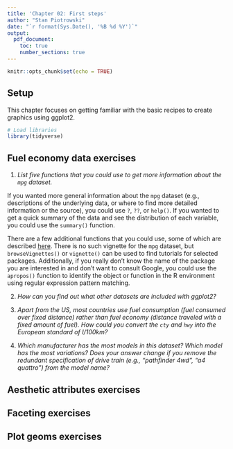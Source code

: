 ```yaml
---
title: 'Chapter 02: First steps'
author: "Stan Piotrowski"
date: "`r format(Sys.Date(), '%B %d %Y')`"
output:
  pdf_document:
    toc: true
    number_sections: true
---
```


```r
knitr::opts_chunk$set(echo = TRUE)
```

## Setup

This chapter focuses on getting familiar with the basic recipes to create graphics using ggplot2.

```r
# Load libraries
library(tidyverse)
```

## Fuel economy data exercises

1) _List five functions that you could use to get more information about the `mpg` dataset._

If you wanted more general information about the `mpg` dataset (e.g., descriptions of the underlying data, or where to find more detailed information or the source), you could use `?`, `??`, or `help()`.  If you wanted to get a quick summary of the data and see the distribution of each variable, you could use the `summary()` function.  

There are a few additional functions that you could use, some of which are described [here](https://www.r-project.org/help.html).  There is no such vignette for the `mpg` dataset, but `browseVignettes()` or `vignette()` can be used to find tutorials for selected packages.  Additionally, if you really don't know the name of the package you are interested in and don't want to consult Google, you could use the `apropos()` function to identify the object or function in the R environment using regular expression pattern matching.

2) _How can you find out what other datasets are included with ggplot2?_

3) _Apart from the US, most countries use fuel consumption (fuel consumed over fixed distance) rather than fuel economy (distance traveled with a fixed amount of fuel).  How could you convert the `cty` and `hwy` into the European standard of I/100km?_

4) _Which manufacturer has the most models in this dataset?  Which model has the most variations?  Does your answer change if you remove the redundant specification of drive train (e.g., "pathfinder 4wd", "a4 quattro") from the model name?_


## Aesthetic attributes exercises

## Faceting exercises

## Plot geoms exercises

